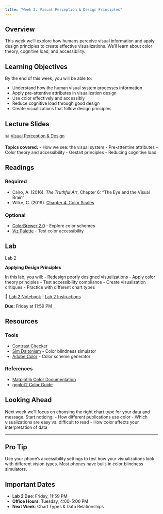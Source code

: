 ```yaml
---
title: "Week 2: Visual Perception & Design Principles"
---
```


::: {.week-card}
## Overview
This week we'll explore how humans perceive visual information and apply design principles to create effective visualizations. We'll learn about color theory, cognitive load, and accessibility.
:::

## Learning Objectives

By the end of this week, you will be able to:

- Understand how the human visual system processes information
- Apply pre-attentive attributes in visualization design
- Use color effectively and accessibly
- Reduce cognitive load through good design
- Create visualizations that follow design principles

## Lecture Slides

📊 [Visual Perception & Design](../slides/week02-perception.pdf)

**Topics covered:**
- How we see: the visual system
- Pre-attentive attributes
- Color theory and accessibility
- Gestalt principles
- Reducing cognitive load

## Readings

### Required
- Cairo, A. (2016). *The Truthful Art*, Chapter 6: "The Eye and the Visual Brain"
- Wilke, C. (2019). [Chapter 4: Color Scales](https://clauswilke.com/dataviz/color-basics.html)

### Optional
- [ColorBrewer 2.0](https://colorbrewer2.org/) - Explore color schemes
- [Viz Palette](https://projects.susielu.com/viz-palette) - Test color accessibility

## Lab

::: {.assignment-badge .lab}
Lab 2
:::

**Applying Design Principles**

In this lab, you will:
- Redesign poorly designed visualizations
- Apply color theory principles
- Test accessibility compliance
- Create visualization critiques
- Practice with different chart types

📘 [Lab 2 Notebook](../labs/lab02.ipynb) | [Lab 2 Instructions](../labs/lab02-instructions.html)

**Due:** Friday at 11:59 PM

## Resources

### Tools
- [Contrast Checker](https://webaim.org/resources/contrastchecker/)
- [Sim Daltonism](https://michelf.ca/projects/sim-daltonism/) - Color blindness simulator
- [Adobe Color](https://color.adobe.com/) - Color scheme generator

### References
- [Matplotlib Color Documentation](https://matplotlib.org/stable/tutorials/colors/colors.html)
- [ggplot2 Color Guide](https://ggplot2.tidyverse.org/reference/scale_colour_continuous.html)

## Looking Ahead

Next week we'll focus on choosing the right chart type for your data and message. Start noticing:
- How different publications use color
- Which visualizations are easy vs. difficult to read
- How color affects your interpretation of data

---

::: {.callout-tip}
## Pro Tip
Use your phone's accessibility settings to test how your visualizations look with different vision types. Most phones have built-in color blindness simulators.
:::

::: {.callout-warning}
## Important Dates
- **Lab 2 Due**: Friday, 11:59 PM
- **Office Hours**: Tuesday, 4:00-5:00 PM
- **Next Week**: Chart Types & Data Relationships
:::